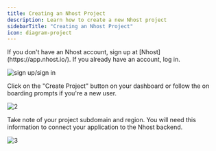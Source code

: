 ```yaml
---
title: Creating an Nhost Project
description: Learn how to create a new Nhost project
sidebarTitle: "Creating an Nhost Project"
icon: diagram-project
---
```



<Steps>
<Step title="Step 1: Sign Up or Log In">
If you don't have an Nhost account, sign up at [Nhost](https://app.nhost.io/). If you already have an account, log in.

![sign up/sign in](/images/tutorials/create-nhost-project/1.png)
</Step>

<Step title="Step 2: Create a New Project">

Click on the "Create Project" button on your dashboard or follow the on boarding prompts if you're a new user.

![2](/images/tutorials/create-nhost-project/2.png)
</Step>

<Step title="Step 3: Take note of your project subdomain and region">

Take note of your project subdomain and region. You will need this information to connect your application to the Nhost backend.

![3](/images/tutorials/create-nhost-project/3.png)
</Step>

</Steps>

